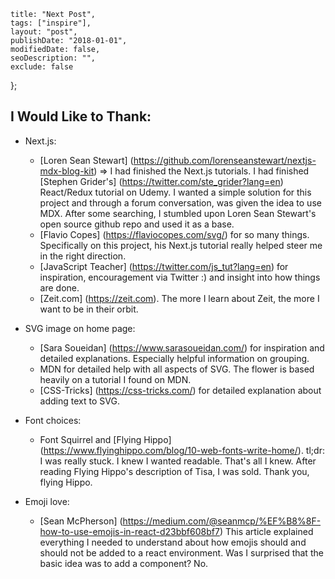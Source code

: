 
    title: "Next Post",
    tags: ["inspire"],
    layout: "post",
    publishDate: "2018-01-01",
    modifiedDate: false,
    seoDescription: "",
    exclude: false
};

<BlogMeta data={props} />

## I Would Like to Thank:

- Next.js:
    - [Loren Sean Stewart] (https://github.com/lorenseanstewart/nextjs-mdx-blog-kit) => I had finished the Next.js tutorials. I had finished [Stephen Grider's] (https://twitter.com/ste_grider?lang=en) React/Redux tutorial on Udemy. I wanted a simple solution for this project and through a forum conversation, was given the idea to use MDX. After some searching, I stumbled upon Loren Sean Stewart's open source github repo and used it as a base.
    - [Flavio Copes] (https://flaviocopes.com/svg/) for so many things. Specifically on this project, his Next.js tutorial really helped steer me in the right direction.
    - [JavaScript Teacher] (https://twitter.com/js_tut?lang=en) for inspiration, encouragement via Twitter :) and insight into how things are done.
    - [Zeit.com] (https://zeit.com). The more I learn about Zeit, the more I want to be in their orbit.

- SVG image on home page:
    - [Sara Soueidan] (https://www.sarasoueidan.com/) for inspiration and detailed explanations. Especially helpful information on grouping.
    - MDN for detailed help with all aspects of SVG. The flower is based heavily on a tutorial I found on MDN.
    - [CSS-Tricks] (https://css-tricks.com/) for detailed explanation about adding text to SVG.

- Font choices:
    - Font Squirrel and [Flying Hippo] (https://www.flyinghippo.com/blog/10-web-fonts-write-home/). tl;dr: I was really stuck. I knew I wanted readable. That's all I knew. After reading Flying Hippo's description of Tisa, I was sold. Thank you, flying Hippo.

- Emoji love:
    - [Sean McPherson] (https://medium.com/@seanmcp/%EF%B8%8F-how-to-use-emojis-in-react-d23bbf608bf7) This article explained everything I needed to understand about how emojis should and should not be added to a react environment. Was I surprised that the basic idea was to add a component? No.

